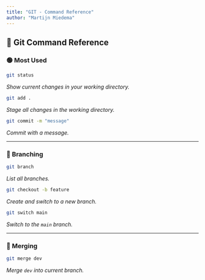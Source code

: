```yaml
---
title: "GIT - Command Reference"
author: "Martijn Miedema"
---
```


## 🧰 Git Command Reference

### 🟢 Most Used

```bash
git status
```

*Show current changes in your working directory.*

```bash
git add .
```

*Stage all changes in the working directory.*

```bash
git commit -m "message"
```

*Commit with a message.*

---

### 🌿 Branching

```bash
git branch
```

*List all branches.*

```bash
git checkout -b feature
```

*Create and switch to a new branch.*

```bash
git switch main
```

*Switch to the `main` branch.*

---

### 🔀 Merging

```bash
git merge dev
```

*Merge `dev` into current branch.*